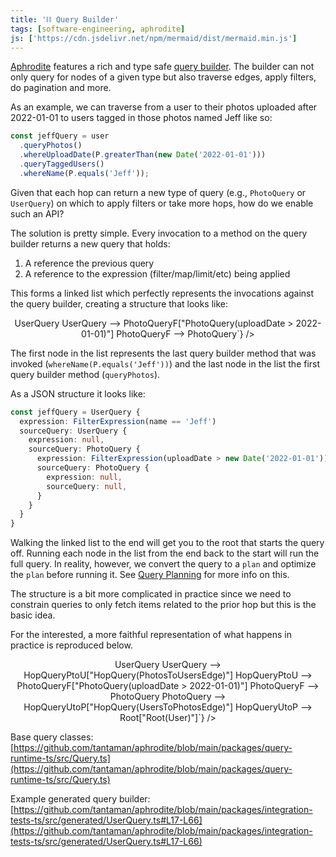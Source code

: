 ```yaml
---
title: '⛓ Query Builder'
tags: [software-engineering, aphrodite]
js: ['https://cdn.jsdelivr.net/npm/mermaid/dist/mermaid.min.js']
---
```



[Aphrodite](http://aphrodite.sh) features a rich and type safe [query builder](https://github.com/tantaman/aphrodite/blob/main/packages/integration-tests-ts/src/generated/UserQuery.ts#L17-L66).
The builder can not only query for nodes of a given type but also traverse edges, apply filters, do pagination and more.

As an example, we can traverse from a user to their photos uploaded after 2022-01-01 to users tagged in those photos named Jeff like so:

```typescript
const jeffQuery = user
  .queryPhotos()
  .whereUploadDate(P.greaterThan(new Date('2022-01-01')))
  .queryTaggedUsers()
  .whereName(P.equals('Jeff'));
```

Given that each hop can return a new type of query (e.g., `PhotoQuery` or `UserQuery`) on which to apply filters or take more hops, how do we enable such an API?

The solution is pretty simple. Every invocation to a method on the query builder returns a new query that holds:

1. A reference the previous query
2. A reference to the expression (filter/map/limit/etc) being applied

This forms a linked list which perfectly represents the invocations against the query builder, creating a structure that looks like:

<center>
  <Mermaid
    id="one"
    chart={`graph LR
UserQueryF["UserQuery(name == Jeff)"] --> UserQuery
UserQuery --> PhotoQueryF["PhotoQuery(uploadDate > 2022-01-01)"]
PhotoQueryF --> PhotoQuery`}
  />
</center>

The first node in the list represents the last query builder method that was invoked (`whereName(P.equals('Jeff'))`) and the last node in the list the first query builder method (`queryPhotos`).

As a JSON structure it looks like:

```typescript
const jeffQuery = UserQuery {
  expression: FilterExpression(name == 'Jeff')
  sourceQuery: UserQuery {
    expression: null,
    sourceQuery: PhotoQuery {
      expression: FilterExpression(uploadDate > new Date('2022-01-01'))
      sourceQuery: PhotoQuery {
        expression: null,
        sourceQuery: null,
      }
    }
  }
}
```

Walking the linked list to the end will get you to the root that starts the query off.
Running each node in the list from the end back to the start will run the full query. In reality, however, we convert the query to a `plan` and optimize the `plan` before running it.
See [Query Planning](./2022-05-26-query-planning) for more info on this.

The structure is a bit more complicated in practice since we need to constrain queries to only fetch items related to the prior hop but this is the basic idea.

For the interested, a more faithful representation of what happens in practice is reproduced below.

<center>
  <Mermaid
    id="two"
    chart={`graph TD
UserQueryF["UserQuery(name == Jeff)"] --> UserQuery
UserQuery --> HopQueryPtoU["HopQuery(PhotosToUsersEdge)"]
HopQueryPtoU --> PhotoQueryF["PhotoQuery(uploadDate > 2022-01-01)"]
PhotoQueryF --> PhotoQuery
PhotoQuery --> HopQueryUtoP["HopQuery(UsersToPhotosEdge)"]
HopQueryUtoP --> Root["Root(User)"]`}
  />
</center>

Base query classes:
[https://github.com/tantaman/aphrodite/blob/main/packages/query-runtime-ts/src/Query.ts](https://github.com/tantaman/aphrodite/blob/main/packages/query-runtime-ts/src/Query.ts)

Example generated query builder:
[https://github.com/tantaman/aphrodite/blob/main/packages/integration-tests-ts/src/generated/UserQuery.ts#L17-L66](https://github.com/tantaman/aphrodite/blob/main/packages/integration-tests-ts/src/generated/UserQuery.ts#L17-L66)
